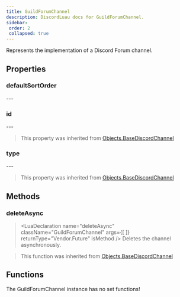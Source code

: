 ```yaml
---
title: GuildForumChannel
description: DiscordLuau docs for GuildForumChannel.
sidebar:
 order: 2
 collapsed: true
---
```

[//]: # (This file was automatically compiled through the Generator luau code under this repository)
[//]: # (if you want to edit the documentation of discord-luau, please write changes)
[//]: # (to the discord-luau repository itself, we extract the comments from discord-luau and translate)
[//]: # (them into markdown files that Nextra can interpret!)

[//]: # (----- DOCUMENT IMPORTS ----- )


[//]: # (----- DOCUMENT DESCRIPTION ----- )

Represents the implementation of a Discord Forum channel.

[//]: # (----- DOCUMENT PROPERTIES ----- )

## Properties

### defaultSortOrder

<LuaProperty name="GuildForumChannel.defaultSortOrder" type="number" />
---
	
### id

<LuaProperty name="GuildForumChannel.id" type="string" />
---
	

> This property was inherited from [Objects.BaseDiscordChannel](Objects.BaseDiscordChannel)
### type

<LuaProperty name="GuildForumChannel.type" type="number" />
---
	

> This property was inherited from [Objects.BaseDiscordChannel](Objects.BaseDiscordChannel)

[//]: # (----- DOCUMENT METHODS ----- )

## Methods

### deleteAsync

> <LuaDeclaration name="deleteAsync" className="GuildForumChannel" args={[  ]} returnType="Vendor.Future" isMethod />
Deletes the channel asynchronously.

> This function was inherited from [Objects.BaseDiscordChannel](Objects.BaseDiscordChannel)

[//]: # (----- DOCUMENT FUNCTIONS ----- )

## Functions

The GuildForumChannel instance has no set functions!

